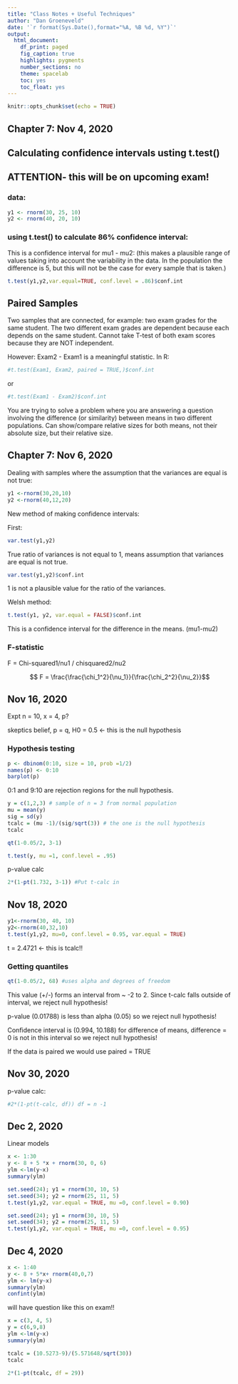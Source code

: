 ```yaml
---
title: "Class Notes + Useful Techniques"
author: "Dan Groeneveld"
date: '`r format(Sys.Date(),format="%A, %B %d, %Y")`'
output: 
  html_document:
    df_print: paged
    fig_caption: true
    highlights: pygments
    number_sections: no
    theme: spacelab
    toc: yes
    toc_float: yes
---
```


```r
knitr::opts_chunk$set(echo = TRUE)
```

## Chapter 7: Nov 4, 2020
## Calculating confidence intervals usting t.test()

## ATTENTION- this will be on upcoming exam!

### data:

```r
y1 <- rnorm(30, 25, 10)
y2 <- rnorm(40, 20, 10)
```

### using t.test() to calculate 86% confidence interval:

This is a confidence interval for mu1 - mu2: (this makes a plausible range of values taking into account the variability in the data. In the population the difference is 5, but this will not be the case for every sample that is taken.)

```r
t.test(y1,y2,var.equal=TRUE, conf.level = .86)$conf.int
```

## Paired Samples

Two samples that are connected, for example: two exam grades for the same student. The two different exam grades are dependent because each depends on the same student. Cannot take T-test of both exam scores because they are NOT independent.

However:
Exam2 - Exam1 is a meaningful statistic. In R: 

```r
#t.test(Exam1, Exam2, paired = TRUE,)$conf.int
```

or 

```r
#t.test(Exam1 - Exam2)$conf.int
```

You are trying to solve a problem where you are answering a question involving the difference (or similarity) between means in two different populations. Can show/compare relative sizes for both means, not their absolute size, but their relative size.


## Chapter 7: Nov 6, 2020

Dealing with samples where the assumption that the variances are equal is not true:

```r
y1 <-rnorm(30,20,10)
y2 <-rnorm(40,12,20)
```

New method of making confidence intervals:

First:

```r
var.test(y1,y2)
```

True ratio of variances is not equal to 1, means assumption that variances are equal is not true.

```r
var.test(y1,y2)$conf.int
```

1 is not a plausible value for the ratio of the variances.

Welsh method:

```r
t.test(y1, y2, var.equal = FALSE)$conf.int
```

This is a confidence interval for the difference in the means. (mu1-mu2)

### F-statistic

F = Chi-squared1/nu1 / chisquared2/nu2

$$ F = \frac{\frac{\chi_1^2}{\nu_1}}{\frac{\chi_2^2}{\nu_2}}$$

## Nov 16, 2020

Expt n = 10, x = 4, p?

skeptics belief, p = q, H0 = 0.5 <- this is the null hypothesis

### Hypothesis testing

```r
p <- dbinom(0:10, size = 10, prob =1/2)
names(p) <- 0:10
barplot(p)
```

0:1 and 9:10 are rejection regions for the null hypothesis.


```r
y = c(1,2,3) # sample of n = 3 from normal population
mu = mean(y)
sig = sd(y)
tcalc = (mu -1)/(sig/sqrt(3)) # the one is the null hypothesis
tcalc
```

```r
qt(1-0.05/2, 3-1)
```

```r
t.test(y, mu =1, conf.level = .95)
```

p-value calc

```r
2*(1-pt(1.732, 3-1)) #Put t-calc in
```

## Nov 18, 2020

```r
y1<-rnorm(30, 40, 10)
y2<-rnorm(40,32,10)
t.test(y1,y2, mu=0, conf.level = 0.95, var.equal = TRUE)
```

t = 2.4721 <- this is tcalc!!

### Getting quantiles

```r
qt(1-0.05/2, 68) #uses alpha and degrees of freedom
```

This value (+/-) forms an interval from ~ -2 to 2. Since t-calc falls outside of interval, we reject null hypothesis!

p-value (0.01788) is less than alpha (0.05) so we reject null hypothesis!

Confidence interval is (0.994, 10.188) for difference of means, difference = 0 is not in this interval so we reject null hypothesis!

If the data is paired we would use paired = TRUE


## Nov 30, 2020

p-value calc:

```r
#2*(1-pt(t-calc, df)) df = n -1
```


## Dec 2, 2020

Linear models

```r
x <- 1:30
y <- 8 + 5 *x + rnorm(30, 0, 6)
ylm <-lm(y~x)
summary(ylm)
```

```r
set.seed(24); y1 = rnorm(30, 10, 5)
set.seed(34); y2 = rnorm(25, 11, 5)
t.test(y1,y2, var.equal = TRUE, mu =0, conf.level = 0.90)
```

```r
set.seed(24); y1 = rnorm(30, 10, 5)
set.seed(34); y2 = rnorm(25, 11, 5)
t.test(y1,y2, var.equal = TRUE, mu =0, conf.level = 0.95)
```

## Dec 4, 2020

```r
x <- 1:40
y <- 8 + 5*x+ rnorm(40,0,7)
ylm <- lm(y~x)
summary(ylm)
confint(ylm)
```
will have question like this on exam!!



```r
x = c(3, 4, 5)
y = c(6,9,8)
ylm <-lm(y~x)
summary(ylm)
```

```r
tcalc = (10.5273-9)/(5.571648/sqrt(30))
tcalc
```

```r
2*(1-pt(tcalc, df = 29)) 
```



